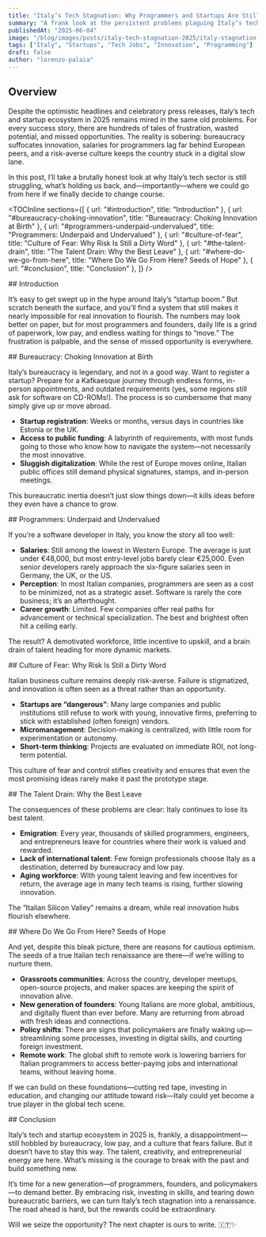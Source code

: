 ```yaml
---
title: "Italy’s Tech Stagnation: Why Programmers and Startups Are Still Struggling in 2025"
summary: "A frank look at the persistent problems plaguing Italy’s tech and startup ecosystem in 2025—bureaucracy, low salaries, and cultural barriers—and a call to action for a new beginning."
publishedAt: "2025-06-04"
image: "/blog/images/posts/italy-tech-stagnation-2025/italy-stagnation.webp"
tags: ["Italy", "Startups", "Tech Jobs", "Innovation", "Programming"]
draft: false
author: "lorenzo-palaia"
---
```


## Overview

Despite the optimistic headlines and celebratory press releases, Italy’s tech and startup ecosystem in 2025 remains mired in the same old problems. For every success story, there are hundreds of tales of frustration, wasted potential, and missed opportunities. The reality is sobering: bureaucracy suffocates innovation, salaries for programmers lag far behind European peers, and a risk-averse culture keeps the country stuck in a digital slow lane.

In this post, I’ll take a brutally honest look at why Italy’s tech sector is still struggling, what’s holding us back, and—importantly—where we could go from here if we finally decide to change course.

<TOCInline
  sections={[
    { url: "#introduction", title: "Introduction" },
    { url: "#bureaucracy-choking-innovation", title: "Bureaucracy: Choking Innovation at Birth" },
    { url: "#programmers-underpaid-undervalued", title: "Programmers: Underpaid and Undervalued" },
    { url: "#culture-of-fear", title: "Culture of Fear: Why Risk Is Still a Dirty Word" },
    { url: "#the-talent-drain", title: "The Talent Drain: Why the Best Leave" },
    { url: "#where-do-we-go-from-here", title: "Where Do We Go From Here? Seeds of Hope" },
    { url: "#conclusion", title: "Conclusion" },
  ]}
/>

<section id="introduction">
## Introduction

It’s easy to get swept up in the hype around Italy’s “startup boom.” But scratch beneath the surface, and you’ll find a system that still makes it nearly impossible for real innovation to flourish. The numbers may look better on paper, but for most programmers and founders, daily life is a grind of paperwork, low pay, and endless waiting for things to “move.” The frustration is palpable, and the sense of missed opportunity is everywhere.
</section>

<section id="bureaucracy-choking-innovation">
## Bureaucracy: Choking Innovation at Birth

Italy’s bureaucracy is legendary, and not in a good way. Want to register a startup? Prepare for a Kafkaesque journey through endless forms, in-person appointments, and outdated requirements (yes, some regions still ask for software on CD-ROMs!). The process is so cumbersome that many simply give up or move abroad.

- **Startup registration**: Weeks or months, versus days in countries like Estonia or the UK.
- **Access to public funding**: A labyrinth of requirements, with most funds going to those who know how to navigate the system—not necessarily the most innovative.
- **Sluggish digitalization**: While the rest of Europe moves online, Italian public offices still demand physical signatures, stamps, and in-person meetings.

This bureaucratic inertia doesn’t just slow things down—it kills ideas before they even have a chance to grow.
</section>

<section id="programmers-underpaid-undervalued">
## Programmers: Underpaid and Undervalued

If you’re a software developer in Italy, you know the story all too well:

- **Salaries**: Still among the lowest in Western Europe. The average is just under €48,000, but most entry-level jobs barely clear €25,000. Even senior developers rarely approach the six-figure salaries seen in Germany, the UK, or the US.
- **Perception**: In most Italian companies, programmers are seen as a cost to be minimized, not as a strategic asset. Software is rarely the core business; it’s an afterthought.
- **Career growth**: Limited. Few companies offer real paths for advancement or technical specialization. The best and brightest often hit a ceiling early.

The result? A demotivated workforce, little incentive to upskill, and a brain drain of talent heading for more dynamic markets.
</section>

<section id="culture-of-fear">
## Culture of Fear: Why Risk Is Still a Dirty Word

Italian business culture remains deeply risk-averse. Failure is stigmatized, and innovation is often seen as a threat rather than an opportunity.

- **Startups are “dangerous”**: Many large companies and public institutions still refuse to work with young, innovative firms, preferring to stick with established (often foreign) vendors.
- **Micromanagement**: Decision-making is centralized, with little room for experimentation or autonomy.
- **Short-term thinking**: Projects are evaluated on immediate ROI, not long-term potential.

This culture of fear and control stifles creativity and ensures that even the most promising ideas rarely make it past the prototype stage.
</section>

<section id="the-talent-drain">
## The Talent Drain: Why the Best Leave

The consequences of these problems are clear: Italy continues to lose its best talent.

- **Emigration**: Every year, thousands of skilled programmers, engineers, and entrepreneurs leave for countries where their work is valued and rewarded.
- **Lack of international talent**: Few foreign professionals choose Italy as a destination, deterred by bureaucracy and low pay.
- **Aging workforce**: With young talent leaving and few incentives for return, the average age in many tech teams is rising, further slowing innovation.

The “Italian Silicon Valley” remains a dream, while real innovation hubs flourish elsewhere.
</section>

<section id="where-do-we-go-from-here">
## Where Do We Go From Here? Seeds of Hope

And yet, despite this bleak picture, there are reasons for cautious optimism. The seeds of a true Italian tech renaissance are there—if we’re willing to nurture them.

- **Grassroots communities**: Across the country, developer meetups, open-source projects, and maker spaces are keeping the spirit of innovation alive.
- **New generation of founders**: Young Italians are more global, ambitious, and digitally fluent than ever before. Many are returning from abroad with fresh ideas and connections.
- **Policy shifts**: There are signs that policymakers are finally waking up—streamlining some processes, investing in digital skills, and courting foreign investment.
- **Remote work**: The global shift to remote work is lowering barriers for Italian programmers to access better-paying jobs and international teams, without leaving home.

If we can build on these foundations—cutting red tape, investing in education, and changing our attitude toward risk—Italy could yet become a true player in the global tech scene.
</section>

<section id="conclusion">
## Conclusion

Italy’s tech and startup ecosystem in 2025 is, frankly, a disappointment—still hobbled by bureaucracy, low pay, and a culture that fears failure. But it doesn’t have to stay this way. The talent, creativity, and entrepreneurial energy are here. What’s missing is the courage to break with the past and build something new.

It’s time for a new generation—of programmers, founders, and policymakers—to demand better. By embracing risk, investing in skills, and tearing down bureaucratic barriers, we can turn Italy’s tech stagnation into a renaissance. The road ahead is hard, but the rewards could be extraordinary.

Will we seize the opportunity? The next chapter is ours to write. 🇮🇹✨
</section>